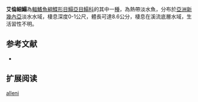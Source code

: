 {{Speciesbox
| name = 艾倫細鰨
| status = NE
| status_system = IUCN3.1
| image = 
| image_width = 250px
| genus = Leptachirus
| species = alleni
| authority = [[Randall|Randall]], [[2007|2007]]
| synonyms = 
}}

'''艾倫細鰨'''為[[輻鰭魚綱|輻鰭魚綱]][[鰈形目|鰈形目]][[鰨亞目|鰨亞目]][[鰨科|鰨科]]的其中一[[種|種]]，為熱帶淡水魚，分布於[[亞洲|亞洲]][[新幾內亞|新幾內亞]]淡水水域，棲息深度0-1公尺，體長可達8.6公分，棲息在溪流底層水域，生活習性不明。
==参考文献==
*{{FishBase_species|genus=Leptachirus|species=alleni|year=2014|month=4}}

== 扩展阅读 ==
{{refbegin}}
{{wikispecies-inline|Leptachirus alleni|艾倫細鰨}}
{{refend}}
{{Taxonbar|from=Q6417247}}

[[Category:細鰨屬|alleni]]


{{魚類小作品}}
